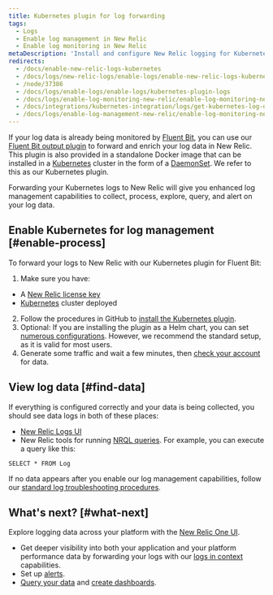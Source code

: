```yaml
---
title: Kubernetes plugin for log forwarding
tags:
  - Logs
  - Enable log management in New Relic
  - Enable log monitoring in New Relic
metaDescription: 'Install and configure New Relic logging for Kubernetes, so you can use enhanced log management capabilities.'
redirects:
  - /docs/enable-new-relic-logs-kubernetes
  - /docs/logs/new-relic-logs/enable-logs/enable-new-relic-logs-kubernetes
  - /node/37386
  - /docs/logs/enable-logs/enable-logs/kubernetes-plugin-logs
  - /docs/logs/enable-log-monitoring-new-relic/enable-log-monitoring-new-relic/kubernetes-plugin-log-forwarding
  - /docs/integrations/kubernetes-integration/logs/get-kubernetes-log-data
  - /docs/logs/enable-log-management-new-relic/enable-log-monitoring-new-relic/kubernetes-plugin-log-forwarding
---
```


If your log data is already being monitored by [Fluent Bit](https://fluentbit.io/), you can use our [Fluent Bit output plugin](https://github.com/newrelic/newrelic-fluent-bit-output) to forward and enrich your log data in New Relic. This plugin is also provided in a standalone Docker image that can be installed in a [Kubernetes](https://kubernetes.io/) cluster in the form of a [DaemonSet](https://kubernetes.io/docs/concepts/workloads/controllers/daemonset/). We refer to this as our Kubernetes plugin.

Forwarding your Kubernetes logs to New Relic will give you enhanced log management capabilities to collect, process, explore, query, and alert on your log data.

## Enable Kubernetes for log management [#enable-process]

To forward your logs to New Relic with our Kubernetes plugin for Fluent Bit:

1. Make sure you have:
  * A [New Relic license key](/docs/apis/intro-apis/new-relic-api-keys/#ingest-license-key)
  * [Kubernetes](https://kubernetes.io/docs/setup/) cluster deployed
2. Follow the procedures in GitHub to [install the Kubernetes plugin](https://github.com/newrelic/helm-charts/tree/master/charts/newrelic-logging#installation).
3. Optional: If you are installing the plugin as a Helm chart, you can set [numerous configurations](https://github.com/newrelic/helm-charts/tree/master/charts/newrelic-logging#configuration). However, we recommend the standard setup, as it is valid for most users.
4. Generate some traffic and wait a few minutes, then [check your account](#find-data) for data.

## View log data [#find-data]

If everything is configured correctly and your data is being collected, you should see data logs in both of these places:

* [New Relic Logs UI](https://one.newrelic.com/launcher/logger.log-launcher)
* New Relic tools for running [NRQL queries](/docs/chart-builder/use-chart-builder/choose-data/use-advanced-nrql-mode-specify-data). For example, you can execute a query like this:

```
SELECT * FROM Log
```

If no data appears after you enable our log management capabilities, follow our [standard log troubleshooting procedures](/docs/logs/log-management/troubleshooting/no-log-data-appears-ui/).

## What's next? [#what-next]

Explore logging data across your platform with the [New Relic One UI](/docs/logs/log-management/ui-data/use-logs-ui/).

* Get deeper visibility into both your application and your platform performance data by forwarding your logs with our [logs in context](/docs/logs/enable-log-management-new-relic/configure-logs-context/configure-logs-context-apm-agents/) capabilities.
* Set up [alerts](/docs/alerts-applied-intelligence/new-relic-alerts/alert-conditions/create-alert-conditions/).
* [Query your data](/docs/query-your-data/explore-query-data/get-started/introduction-querying-new-relic-data/) and [create dashboards](/docs/query-your-data/explore-query-data/dashboards/introduction-dashboards/).
